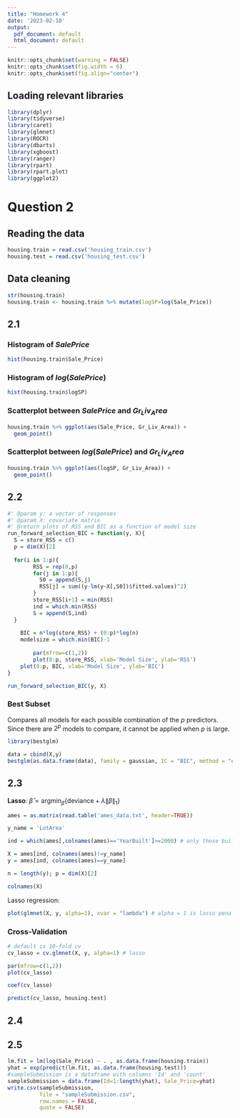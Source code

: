 ```yaml
---
title: "Homework 4"
date: '2023-02-10'
output:
  pdf_document: default
  html_document: default
---
```


```r
knitr::opts_chunk$set(warning = FALSE)
knitr::opts_chunk$set(fig.width = 6)
knitr::opts_chunk$set(fig.align="center")
```

## Loading relevant libraries 

```r
library(dplyr)
library(tidyverse)
library(caret)
library(glmnet)
library(ROCR)
library(dbarts)
library(xgboost)
library(ranger)
library(rpart)
library(rpart.plot)
library(ggplot2)
```

# Question 2
## Reading the data
```r
housing.train = read.csv('housing_train.csv')
housing.test = read.csv('housing_test.csv')
```
## Data cleaning
```r
str(housing.train)
housing.train <- housing.train %>% mutate(logSP=log(Sale_Price))
```
## 2.1
### Histogram of $SalePrice$
```r
hist(housing.train$Sale_Price)
```

### Histogram of $log(SalePrice)$
```r
hist(housing.train$logSP)
```
### Scatterplot between $SalePrice$ and $Gr_Liv_Area$
```r
housing.train %>% ggplot(aes(Sale_Price, Gr_Liv_Area)) +
  geom_point()
``` 

### Scatterplot between $log(SalePrice)$ and $Gr_Liv_Area$
```r
housing.train %>% ggplot(aes(logSP, Gr_Liv_Area)) +
  geom_point()
``` 
## 2.2
```r
#' @param y: a vector of responses
#' @param X: covariate matrix
#' @return plots of RSS and BIC as a function of model size
run_forward_selection_BIC = function(y, X){
  S = store_RSS = c()
  p = dim(X)[2]
  
  for(i in 1:p){
  		RSS = rep(0,p)
  		for(j in 1:p){
  		  S0 = append(S,j)
  		  RSS[j] = sum((y-lm(y~X[,S0])$fitted.values)^2)
  		}
  		store_RSS[i+1] = min(RSS)
  		ind = which.min(RSS)
  		S = append(S,ind)
  }
  
  	BIC = n*log(store_RSS) + (0:p)*log(n)
  	modelsize = which.min(BIC)-1
  	
		par(mfrow=c(1,2))
		plot(0:p, store_RSS, xlab='Model Size', ylab='RSS')
  	plot(0:p, BIC, xlab='Model Size', ylab='BIC')
}
```

```r
run_forward_selection_BIC(y, X)
```

### Best Subset

Compares all models for each possible combination of the $p$ predictors. Since there are $2^p$ models to compare, it cannot be applied when $p$ is large.

```r
library(bestglm)

data = cbind(X,y)
bestglm(as.data.frame(data), family = gaussian, IC = "BIC", method = "exhaustive")
```
## 2.3
**Lasso**: $\hat{\beta} = \text{argmin}_{\beta} \Big\{ \text{deviance} +\lambda \|\beta\|_1\Big\}$
```r
ames = as.matrix(read.table('ames_data.txt', header=TRUE))

y_name = 'LotArea'

ind = which(ames[,colnames(ames)=='YearBuilt']>=2000) # only those built after 2000

X = ames[ind, colnames(ames)!=y_name]
y = ames[ind, colnames(ames)==y_name]

n = length(y); p = dim(X)[2]

colnames(X)
```

Lasso regression:
```r
plot(glmnet(X, y, alpha=1), xvar = "lambda") # alpha = 1 is lasso penalty
```

### Cross-Validation
```r
# default is 10-fold cv
cv_lasso = cv.glmnet(X, y, alpha=1) # lasso

par(mfrow=c(1,2))
plot(cv_lasso)
```

```r
coef(cv_lasso)
```

```r
predict(cv_lasso, housing.test)
```
## 2.4

## 2.5

```r
lm.fit = lm(log(Sale_Price) ~ . , as.data.frame(housing.train))
yhat = exp(predict(lm.fit, as.data.frame(housing.test)))
#sampleSubmission is a dataframe with columns 'Id' and 'count'
sampleSubmission = data.frame(Id=1:length(yhat), Sale_Price=yhat)
write.csv(sampleSubmission,
          file = "sampleSubmission.csv",
          row.names = FALSE,
          quote = FALSE)
```

